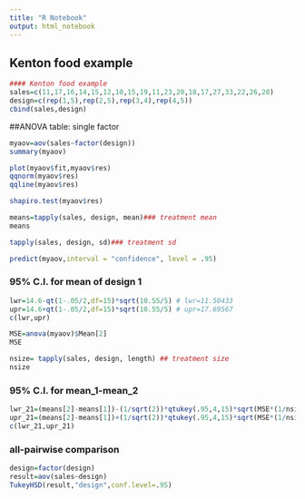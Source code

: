 ```yaml
---
title: "R Notebook"
output: html_notebook
---
```


## Kenton food example
```r
#### Kenton food example
sales=c(11,17,16,14,15,12,10,15,19,11,23,20,18,17,27,33,22,26,28)
design=c(rep(1,5),rep(2,5),rep(3,4),rep(4,5))
cbind(sales,design)
```

##ANOVA table: single factor
```r
myaov=aov(sales~factor(design))
summary(myaov)
```

```r

plot(myaov$fit,myaov$res)
qqnorm(myaov$res)
qqline(myaov$res)
```

```r
shapiro.test(myaov$res)
```

```r
means=tapply(sales, design, mean)### treatment mean
means
```

```r
tapply(sales, design, sd)### treatment sd
```

```r
predict(myaov,interval = "confidence", level = .95)
```

### 95% C.I. for mean of design 1
```r
lwr=14.6-qt(1-.05/2,df=15)*sqrt(10.55/5) # lwr=11.50433
upr=14.6+qt(1-.05/2,df=15)*sqrt(10.55/5) # upr=17.69567
c(lwr,upr)
```

```r
MSE=anova(myaov)$Mean[2]
MSE
```

```r
nsize= tapply(sales, design, length) ## treatment size
nsize
```

### 95% C.I. for mean_1-mean_2
```r
lwr_21=(means[2]-means[1])-(1/sqrt(2))*qtukey(.95,4,15)*sqrt(MSE*(1/nsize[1]+1/nsize[2]))
upr_21=(means[2]-means[1])+(1/sqrt(2))*qtukey(.95,4,15)*sqrt(MSE*(1/nsize[1]+1/nsize[2]))
c(lwr_21,upr_21)
```

### all-pairwise comparison
```r
design=factor(design)
result=aov(sales~design)
TukeyHSD(result,"design",conf.level=.95)
```

